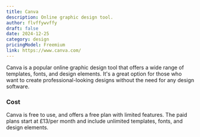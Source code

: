 ```yaml
---
title: Canva
description: Online graphic design tool.
author: flvffywvffy
draft: false
date: 2024-12-25
category: design
pricingModel: Freemium
link: https://www.canva.com/
---
```


Canva is a popular online graphic design tool that offers a wide range of
templates, fonts, and design elements. It's a great option for those who want
to create professional-looking designs without the need for any design software.

### Cost

Canva is free to use, and offers a free plan with limited features. The paid
plans start at £13/per month and include unlimited templates, fonts, and design
elements.
